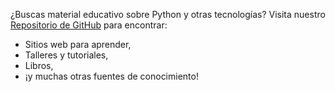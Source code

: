 ¿Buscas material educativo sobre Python y otras tecnologías? Visita nuestro [Repositorio de GitHub](https://github.com/pyladiesberlin/resources#readme)
para encontrar:
* Sitios web para aprender,
* Talleres y tutoriales,
* Libros,
* ¡y muchas otras fuentes de conocimiento!